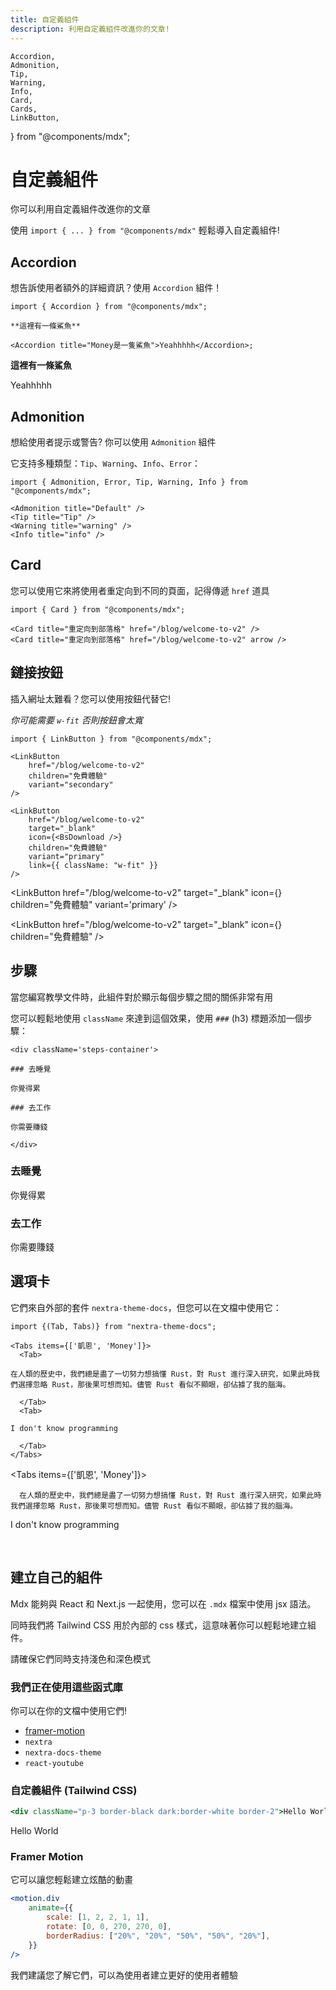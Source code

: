 ```yaml
---
title: 自定義組件
description: 利用自定義組件改進你的文章!
---
```


    Accordion,
    Admonition,
    Tip,
    Warning,
    Info,
    Card,
    Cards,
    LinkButton,
} from "@components/mdx";

# 自定義組件

你可以利用自定義組件改進你的文章

使用 `import { ... } from "@components/mdx"` 輕鬆導入自定義組件!

## Accordion

想告訴使用者額外的詳細資訊？使用 `Accordion` 組件！

```mdx
import { Accordion } from "@components/mdx";

**這裡有一條鯊魚**

<Accordion title="Money是一隻鯊魚">Yeahhhhh</Accordion>;
```

**這裡有一條鯊魚**

<Accordion title="Money是一隻鯊魚">Yeahhhhh</Accordion>

## Admonition

想給使用者提示或警告? 你可以使用 `Admonition` 組件

它支持多種類型：`Tip`、`Warning`、`Info`、`Error`：

```mdx
import { Admonition, Error, Tip, Warning, Info } from "@components/mdx";

<Admonition title="Default" />
<Tip title="Tip" />
<Warning title="warning" />
<Info title="info" />
```

<Admonition title="Default" />
<Tip title="Tip" />
<Warning title="warning" />
<Info title="info" />

## Card

您可以使用它來將使用者重定向到不同的頁面，記得傳遞 `href` 道具

```mdx
import { Card } from "@components/mdx";

<Card title="重定向到部落格" href="/blog/welcome-to-v2" />
<Card title="重定向到部落格" href="/blog/welcome-to-v2" arrow />
```

<Card title="重定向到部落格" href="/blog/welcome-to-v2" />
<Card
    title="重定向到部落格"
    href="/blog/welcome-to-v2"
    arrow
    className="mt-2"
/>

## 鏈接按鈕

插入網址太難看？您可以使用按鈕代替它!

<Info>_你可能需要 `w-fit` 否則按鈕會太寬_</Info>

```mdx
import { LinkButton } from "@components/mdx";

<LinkButton
    href="/blog/welcome-to-v2"
    children="免費體驗"
    variant="secondary"
/>

<LinkButton
    href="/blog/welcome-to-v2"
    target="_blank"
    icon={<BsDownload />}
    children="免費體驗"
    variant="primary"
    link={{ className: "w-fit" }}
/>
```

<div className='flex flex-col min-[400px]:flex-row gap-3 flex-wrap my-5'>
  
<LinkButton
    href="/blog/welcome-to-v2"
    target="_blank"
    icon={<BsDownload />}
    children="免費體驗"
    variant='primary'
/>

<LinkButton
    href="/blog/welcome-to-v2"
    target="_blank"
    children="開始試用"
    variant="primary"
/>

<LinkButton
    href="/blog/welcome-to-v2"
    target="_blank"
    icon={<BsDownload />}
    children="免費體驗"
/>

<LinkButton href="/blog/welcome-to-v2" target="_blank" children="開始試用" />

</div>

## 步驟

當您編寫教學文件時，此組件對於顯示每個步驟之間的關係非常有用

您可以輕鬆地使用 `className` 來達到這個效果，使用 `###` (h3) 標題添加一個步驟：

```mdx
<div className='steps-container'>

### 去睡覺

你覺得累

### 去工作

你需要賺錢

</div>
```

<div className='steps-container'>

### 去睡覺

你覺得累

### 去工作

你需要賺錢

</div>

## 選項卡

它們來自外部的套件 `nextra-theme-docs`，但您可以在文檔中使用它：

```mdx
import {(Tab, Tabs)} from "nextra-theme-docs";

<Tabs items={['凱恩', 'Money']}>
  <Tab>

在人類的歷史中，我們總是盡了一切努力想搞懂 Rust，對 Rust 進行深入研究，如果此時我們選擇忽略 Rust，那後果可想而知。儘管 Rust 看似不顯眼，卻佔據了我的腦海。

  </Tab>
  <Tab>

I don't know programming

  </Tab>
</Tabs>
```

<Tabs items={['凱恩', 'Money']}>
  <Tab>
	
	  在人類的歷史中，我們總是盡了一切努力想搞懂 Rust，對 Rust 進行深入研究，如果此時我們選擇忽略 Rust，那後果可想而知。儘管 Rust 看似不顯眼，卻佔據了我的腦海。

  </Tab>
  <Tab>

I don't know programming

  </Tab>
</Tabs>

<br />

## 建立自己的組件

Mdx 能夠與 React 和 Next.js 一起使用，您可以在 `.mdx` 檔案中使用 jsx 語法。

同時我們將 Tailwind CSS 用於內部的 css 樣式，這意味著你可以輕鬆地建立組件。

<Tip title="重要提示">請確保它們同時支持淺色和深色模式</Tip>
### 我們正在使用這些函式庫

你可以在你的文檔中使用它們!

-   [framer-motion](https://www.framer.com/motion/)
-   `nextra`
-   `nextra-docs-theme`
-   `react-youtube`

### 自定義組件 (Tailwind CSS)

```jsx
<div className="p-3 border-black dark:border-white border-2">Hello World</div>
```

<div className="p-3 border-black dark:border-white border-2">Hello World</div>

### Framer Motion

它可以讓您輕鬆建立炫酷的動畫

<Cards>
    <Card
        href="https://www.framer.com/docs/"
        target="_blank"
        title="他們的文檔"
    />
</Cards>

```jsx
<motion.div
    animate={{
        scale: [1, 2, 2, 1, 1],
        rotate: [0, 0, 270, 270, 0],
        borderRadius: ["20%", "20%", "50%", "50%", "20%"],
    }}
/>
```

<div className="flex flex-col items-center bg-purple-500 p-5 rounded-2xl mt-4">
    <motion.div
        animate={{
            scale: [1, 2, 2, 1, 1],
            rotate: [0, 0, 270, 270, 0],
            borderRadius: ["20%", "20%", "50%", "50%", "20%"],
        }}
        transition={{
            duration: 2,
            ease: "easeInOut",
            times: [0, 0.2, 0.5, 0.8, 1],
            repeat: Infinity,
            repeatDelay: 0.2,
        }}
        className="w-10 h-10 md:w-32 md:h-32 bg-white m-[5rem]"
    />
</div>

我們建議您了解它們，可以為使用者建立更好的使用者體驗
